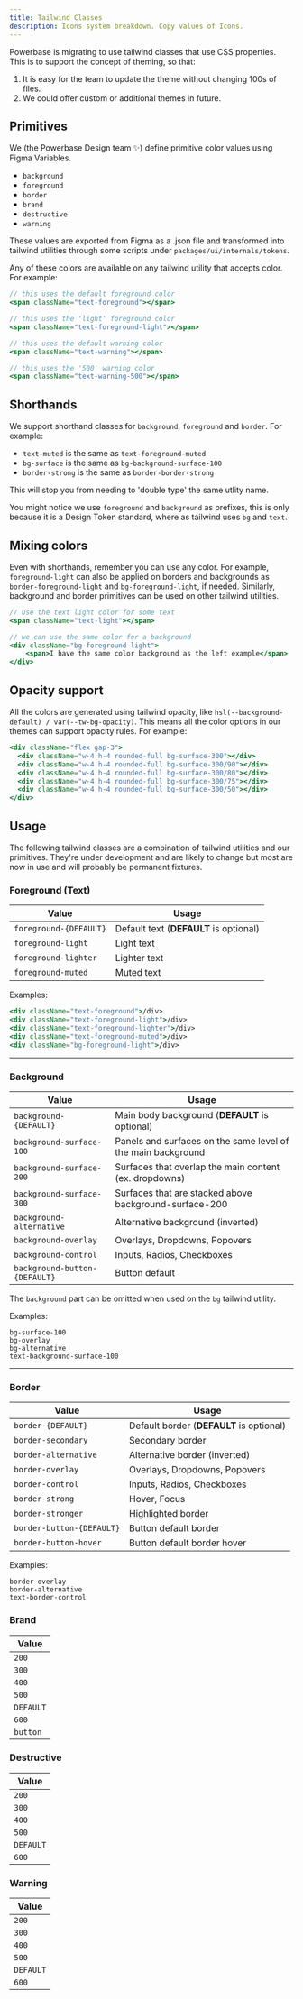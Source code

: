 ```yaml
---
title: Tailwind Classes
description: Icons system breakdown. Copy values of Icons.
---
```


Powerbase is migrating to use tailwind classes that use CSS properties.
This is to support the concept of theming, so that:

1. It is easy for the team to update the theme without changing 100s of files.
2. We could offer custom or additional themes in future.

## Primitives

We (the Powerbase Design team ✨) define primitive color values using Figma Variables.

- `background`
- `foreground`
- `border`
- `brand`
- `destructive`
- `warning`

These values are exported from Figma as a .json file and transformed into tailwind utilities through some scripts under `packages/ui/internals/tokens`.

Any of these colors are available on any tailwind utility that accepts color. For example:

```jsx
// this uses the default foreground color
<span className="text-foreground"></span>

// this uses the 'light' foreground color
<span className="text-foreground-light"></span>

// this uses the default warning color
<span className="text-warning"></span>

// this uses the '500' warning color
<span className="text-warning-500"></span>
```

## Shorthands

We support shorthand classes for `background`, `foreground` and `border`. For example:

- `text-muted` is the same as `text-foreground-muted`
- `bg-surface` is the same as `bg-background-surface-100`
- `border-strong` is the same as `border-border-strong`

This will stop you from needing to 'double type' the same utlity name.

You might notice we use `foreground` and `background` as prefixes, this is only because it is a Design Token standard, where as tailwind uses `bg` and `text`.

## Mixing colors

Even with shorthands, remember you can use any color. For example, `foreground-light` can also be applied on borders and backgrounds as `border-foreground-light` and `bg-foreground-light`, if needed.
Similarly, background and border primitives can be used on other tailwind utilities.

```jsx
// use the text light color for some text
<span className="text-light"></span>

// we can use the same color for a background
<div className="bg-foreground-light">
    <span>I have the same color background as the left example</span>
</div>
```

## Opacity support

All the colors are generated using tailwind opacity, like `hsl(--background-default) / var(--tw-bg-opacity)`.
This means all the color options in our themes can support opacity rules. For example:

```jsx
<div className="flex gap-3">
  <div className="w-4 h-4 rounded-full bg-surface-300"></div>
  <div className="w-4 h-4 rounded-full bg-surface-300/90"></div>
  <div className="w-4 h-4 rounded-full bg-surface-300/80"></div>
  <div className="w-4 h-4 rounded-full bg-surface-300/75"></div>
  <div className="w-4 h-4 rounded-full bg-surface-300/50"></div>
</div>
```

## Usage

The following tailwind classes are a combination of tailwind utilities and our primitives. They're under development and are likely to change but most are now in use and will probably be permanent fixtures.

### Foreground (Text)

| Value                  | Usage                                  |
| ---------------------- | -------------------------------------- |
| `foreground-{DEFAULT}` | Default text (**DEFAULT** is optional) |
| `foreground-light`     | Light text                             |
| `foreground-lighter`   | Lighter text                           |
| `foreground-muted`     | Muted text                             |

Examples:

```jsx
<div className="text-foreground">/div>
<div className="text-foreground-light">/div>
<div className="text-foreground-lighter">/div>
<div className="text-foreground-muted">/div>
<div className="bg-foreground-light">/div>
```

---

### Background

| Value                         | Usage                                                        |
| ----------------------------- | ------------------------------------------------------------ |
| `background-{DEFAULT}`        | Main body background (**DEFAULT** is optional)               |
| `background-surface-100`      | Panels and surfaces on the same level of the main background |
| `background-surface-200`      | Surfaces that overlap the main content (ex. dropdowns)       |
| `background-surface-300`      | Surfaces that are stacked above background-surface-200       |
| `background-alternative`      | Alternative background (inverted)                            |
| `background-overlay`          | Overlays, Dropdowns, Popovers                                |
| `background-control`          | Inputs, Radios, Checkboxes                                   |
| `background-button-{DEFAULT}` | Button default                                               |

The `background` part can be omitted when used on the `bg` tailwind utility.

Examples:

```
bg-surface-100
bg-overlay
bg-alternative
text-background-surface-100
```

---

### Border

| Value                     | Usage                                    |
| ------------------------- | ---------------------------------------- |
| `border-{DEFAULT}`        | Default border (**DEFAULT** is optional) |
| `border-secondary`        | Secondary border                         |
| `border-alternative`      | Alternative border (inverted)            |
| `border-overlay`          | Overlays, Dropdowns, Popovers            |
| `border-control`          | Inputs, Radios, Checkboxes               |
| `border-strong`           | Hover, Focus                             |
| `border-stronger`         | Highlighted border                       |
| `border-button-{DEFAULT}` | Button default border                    |
| `border-button-hover`     | Button default border hover              |

Examples:

```
border-overlay
border-alternative
text-border-control
```

### Brand

| Value     |
| --------- |
| `200`     |
| `300`     |
| `400`     |
| `500`     |
| `DEFAULT` |
| `600`     |
| `button`  |

### Destructive

| Value     |
| --------- |
| `200`     |
| `300`     |
| `400`     |
| `500`     |
| `DEFAULT` |
| `600`     |

### Warning

| Value     |
| --------- |
| `200`     |
| `300`     |
| `400`     |
| `500`     |
| `DEFAULT` |
| `600`     |
